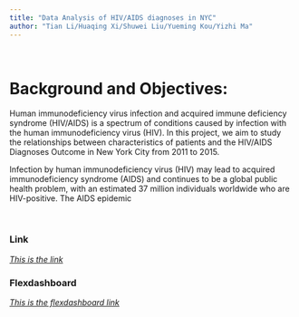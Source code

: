 ```yaml
---
title: "Data Analysis of HIV/AIDS diagnoses in NYC"
author: "Tian Li/Huaqing Xi/Shuwei Liu/Yueming Kou/Yizhi Ma"
---
```

&nbsp;

# Background and Objectives:
Human immunodeficiency virus infection and acquired immune deficiency syndrome (HIV/AIDS) is a spectrum of conditions caused by infection with the human immunodeficiency virus (HIV).
In this project, we aim to study the relationships between characteristics of patients and the HIV/AIDS Diagnoses Outcome in New York City from 2011 to 2015.

Infection by human immunodeficiency virus (HIV) may lead to acquired immunodeficiency syndrome (AIDS) and continues to be a global public health problem, with an estimated 37 million individuals worldwide who are HIV-positive. The AIDS epidemic 

&nbsp;

### Link

*[This is the link](www.baidu.com)*


### Flexdashboard

*[This is the flexdashboard link](geo_plotly.html) *
